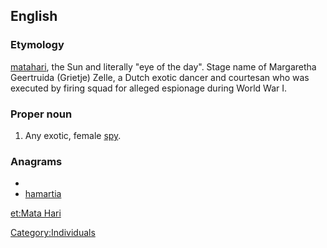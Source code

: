 {{also|matahari}}
==English==
{{wikipedia}}
===Etymology===
{{etyl|ms}} [[matahari]], the Sun and literally "eye of the day". Stage name of Margaretha Geertruida (Grietje) Zelle, a Dutch exotic dancer and courtesan who was executed by firing squad for alleged espionage during World War I.


===Proper noun===
{{en-proper noun}}

# Any exotic, female [[spy]].

===Anagrams===
* {{alphagram|aaahimrt}}
* [[hamartia#English|hamartia]]

[[Category:Individuals]]
[[et:Mata Hari]]